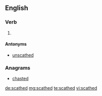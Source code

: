 ==English==

===Verb===
{{head|en|verb form}}

# {{en-past of|scathe}}

====Antonyms====
* [[unscathed]]

===Anagrams===
* [[chasted#English|chasted]]

[[de:scathed]]
[[mg:scathed]]
[[te:scathed]]
[[vi:scathed]]